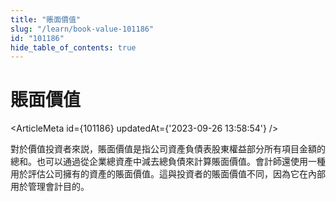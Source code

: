 ```yaml
---
title: "賬面價值"
slug: "/learn/book-value-101186"
id: "101186"
hide_table_of_contents: true
---
```



# 賬面價值

<ArticleMeta id={101186} updatedAt={'2023-09-26 13:58:54'} />
<div className='border-solid border-b border-t-0 my-4 border-[var(--ifm-color-gray-300)]' />

對於價值投資者來説，賬面價值是指公司資產負債表股東權益部分所有項目金額的總和。也可以通過從企業總資產中減去總負債來計算賬面價值。會計師還使用一種用於評估公司擁有的資產的賬面價值。這與投資者的賬面價值不同，因為它在內部用於管理會計目的。
